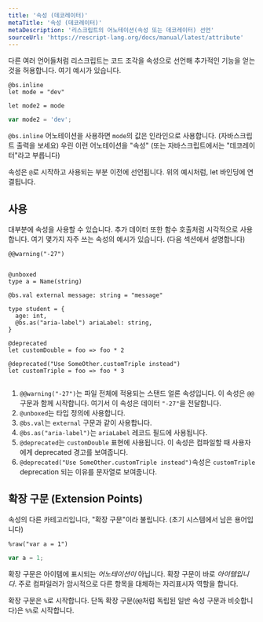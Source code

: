 ```yaml
---
title: '속성 (데코레이터)'
metaTitle: '속성 (데코레이터)'
metaDescription: '리스크립트의 어노테이션(속성 또는 데코레이터) 선언'
sourceUrl: 'https://rescript-lang.org/docs/manual/latest/attribute'
---
```


다른 여러 언어들처럼 리스크립트는 코드 조각을 속성으로 선언해 추가적인 기능을 얻는 것을 허용합니다. 여기 예시가 있습니다.

```reason
@bs.inline
let mode = "dev"

let mode2 = mode
```

```javascript
var mode2 = 'dev';
```

`@bs.inline` 어노테이션을 사용하면 `mode`의 값은 인라인으로 사용합니다. (자바스크립트 출력을 보세요) 우린 이런 어노테이션을 "속성" (또는 자바스크립트에서는 "데코레이터"라고 부릅니다)

속성은 `@`로 시작하고 사용되는 부분 이전에 선언됩니다. 위의 예시처럼, let 바인딩에 연결됩니다.

## 사용

대부분에 속성을 사용할 수 있습니다. 추가 데이터 또한 함수 호출처럼 시각적으로 사용합니다. 여기 몇가지 자주 쓰는 속성의 예시가 있습니다. (다음 섹션에서 설명합니다)

```reason
@@warning("-27")


@unboxed
type a = Name(string)

@bs.val external message: string = "message"

type student = {
  age: int,
  @bs.as("aria-label") ariaLabel: string,
}

@deprecated
let customDouble = foo => foo * 2

@deprecated("Use SomeOther.customTriple instead")
let customTriple = foo => foo * 3
```

```js
```

1. `@@warning("-27")`는 파일 전체에 적용되는 스탠드 얼론 속성입니다. 이 속성은 `@@`구문과 함께 시작합니다. 여기서 이 속성은 데이터 `"-27"`을 전달합니다.
2. `@unboxed`는 타입 정의에 사용합니다.
3. `@bs.val`는 `external` 구문과 같이 사용합니다.
4. `@bs.as("aria-label")`는 `ariaLabel` 레코드 필드에 사용됩니다.
5. `@deprecated`는 `customDouble` 표현에 사용됩니다. 이 속성은 컴파일할 때 사용자에게 deprecated 경고를 보여줍니다.
6. `@deprecated("Use SomeOther.customTriple instead")`속성은 `customTriple` deprecation 되는 이유를 문자열로 보여줍니다.

## 확장 구문 (Extension Points)

속성의 다른 카테고리입니다, "확장 구문"이라 불립니다. (초기 시스템에서 남은 용어입니다)

```reason
%raw("var a = 1")
```

```js
var a = 1;
```

확장 구문은 아이템에 표시되는 _어노테이션이_ 아닙니다. 확장 구문이 바로 _아이템입니다_. 주로 컴파일러가 암시적으로 다른 항목을 대체하는 자리표시자 역할을 합니다.

확장 구문은 `%`로 시작합니다. 단독 확장 구문(`@@`처럼 독립된 일반 속성 구문과 비슷합니다)은 `%%`로 시작합니다.
